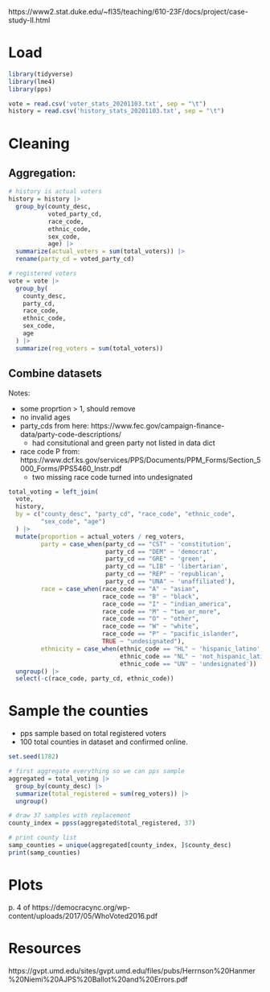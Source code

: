 https://www2.stat.duke.edu/\~fl35/teaching/610-23F/docs/project/case-study-II.html

# Load

```r
library(tidyverse)
library(lme4)
library(pps)

vote = read.csv('voter_stats_20201103.txt', sep = "\t")
history = read.csv('history_stats_20201103.txt', sep = "\t")
```

# Cleaning

## Aggregation:

```r

# history is actual voters
history = history |> 
  group_by(county_desc,
           voted_party_cd,
           race_code,
           ethnic_code,
           sex_code,
           age) |> 
  summarize(actual_voters = sum(total_voters)) |>
  rename(party_cd = voted_party_cd)

# registered voters
vote = vote |> 
  group_by(
    county_desc,
    party_cd,
    race_code,
    ethnic_code,
    sex_code,
    age
  ) |> 
  summarize(reg_voters = sum(total_voters))
```

## Combine datasets

Notes:

-   some proprtion \> 1, should remove
-   no invalid ages
-   party_cds from here: https://www.fec.gov/campaign-finance-data/party-code-descriptions/
    -   had consitutional and green party not listed in data dict
-   race code P from: https://www.dcf.ks.gov/services/PPS/Documents/PPM_Forms/Section_5000_Forms/PPS5460_Instr.pdf
    -   two missing race code turned into undesignated

```r
total_voting = left_join(
  vote,
  history,
  by = c("county_desc", "party_cd", "race_code", "ethnic_code", 
         "sex_code", "age")
  ) |> 
  mutate(proportion = actual_voters / reg_voters, 
         party = case_when(party_cd == "CST" ~ 'constitution',
                           party_cd == "DEM" ~ 'democrat',
                           party_cd == "GRE" ~ 'green',
                           party_cd == "LIB" ~ 'libertarian',
                           party_cd == "REP" ~ 'republican',
                           party_cd == "UNA" ~ 'unaffiliated'),
         race = case_when(race_code == "A" ~ "asian",
                          race_code == "B" ~ "black",
                          race_code == "I" ~ "indian_america",
                          race_code == "M" ~ "two_or_more",
                          race_code == "O" ~ "other",
                          race_code == "W" ~ "white",
                          race_code == "P" ~ "pacific_islander",
                          TRUE ~ "undesignated"),
         ethnicity = case_when(ethnic_code == "HL" ~ 'hispanic_latino',
                               ethnic_code == "NL" ~ 'not_hispanic_latino',
                               ethnic_code == "UN" ~ 'undesignated')) |> 
  ungroup() |> 
  select(-c(race_code, party_cd, ethnic_code))
```

# Sample the counties

-   pps sample based on total registered voters
-   100 total counties in dataset and confirmed online.

```r
set.seed(1782)

# first aggregate everything so we can pps sample 
aggregated = total_voting |> 
  group_by(county_desc) |> 
  summarize(total_registered = sum(reg_voters)) |> 
  ungroup()

# draw 37 samples with replacement
county_index = ppss(aggregated$total_registered, 37)

# print county list 
samp_counties = unique(aggregated[county_index, ]$county_desc)
print(samp_counties)
```

# Plots

p. 4 of https://democracync.org/wp-content/uploads/2017/05/WhoVoted2016.pdf

# Resources

https://gvpt.umd.edu/sites/gvpt.umd.edu/files/pubs/Herrnson%20Hanmer%20Niemi%20AJPS%20Ballot%20and%20Errors.pdf

